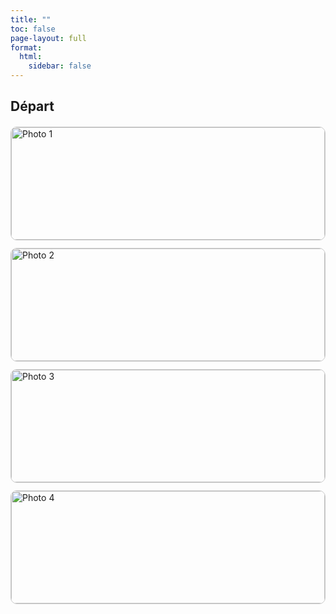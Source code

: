```yaml
---
title: ""
toc: false
page-layout: full
format:
  html:
    sidebar: false
---
```


## Départ

```{=html}

  <link rel="stylesheet" href="https://cdn.jsdelivr.net/npm/glightbox/dist/css/glightbox.min.css" />
<style>
.gallery-container {
  display: grid;
  grid-template-columns: repeat(auto-fill, minmax(400px, 1fr));
  gap: 12px;
  margin-top: 20px;
}
.gallery-container a {
  display: block;
  overflow: hidden;
  border-radius: 10px;
  border: 1px solid #ccc;
}
.gallery-container img {
  width: 100%;
  height: 180px; /* fixe la hauteur */
  object-fit: cover; /* garde le cadrage sans déformer */
  display: block;
  transition: transform 0.3s ease;
}
.gallery-container a:hover img {
  transform: scale(1.05);
}
</style>

<div class="gallery-container">
  <a href="https://mvince11.synology.me/photos/IMG_20250627_033909.jpg" class="glightbox" data-gallery="syno">
    <img src="https://mvince11.synology.me/photos/IMG_20250627_033909.jpg" alt="Photo 1">
  </a>
  <a href="https://mvince11.synology.me/photos/IMG_20250627_033913.jpg" class="glightbox" data-gallery="syno">
    <img src="https://mvince11.synology.me/photos/IMG_20250627_033913.jpg" alt="Photo 2">
  </a>
  <a href="https://mvince11.synology.me/photos/IMG_20250627_034325.jpg" class="glightbox" data-gallery="syno">
    <img src="https://mvince11.synology.me/photos/IMG_20250627_034325.jpg" alt="Photo 3">
  </a>
  <a href="https://mvince11.synology.me/photos/IMG_20250627_034342.jpg" class="glightbox" data-gallery="syno">
    <img src="https://mvince11.synology.me/photos/IMG_20250627_034342.jpg" alt="Photo 4">
  </a>
</div>

<script src="https://cdn.jsdelivr.net/npm/glightbox/dist/js/glightbox.min.js"></script>
<script>
  const lightbox = GLightbox({
    selector: '.glightbox'
  });
</script>

```

